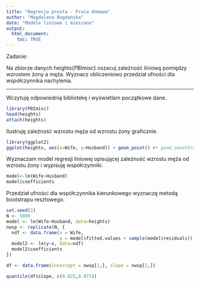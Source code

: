 ```yaml
---
title: "Regresja prosta - Praca domowa"
author: "Magdalena Bogdańska"
date: "Modele liniowe i mieszane"
output: 
  html_document:
    toc: TRUE
---
```



Zadanie:

Na zbiorze danych heights{PBImisc} oszacuj zależność liniową pomiędzy wzrostem żony a męża.
Wyznacz obliczeniowo przedział ufności dla współczynnika nachylenia.

-------------------------------------------------------------------------------------------
Wczytuję odpowiednią bibliotekę i wyświetlam początkowe dane.
```r
library(PBImisc)
head(heights)
attach(heights)
```
Ilustruję zależność wzrostu męża od wzrostu żony graficznie.
```r
library(ggplot2)
ggplot(heights, aes(x=Wife, y=Husband)) + geom_point() #+ geom_smooth(method="lm", formula=y~x)
```

Wyznaczam model regresji liniowej opisującej zależność wzrostu męża od wzrostu żony i wypisuję współczynniki.
```r
model<-lm(Wife~Husband)
model$coefficients
```
Przedział ufności dla współczynnika kierunkowego wyznaczę metodą bootstrapu resztowego.
```r
set.seed(2)
N <- 5000
model <- lm(Wife~Husband, data=heights)
nwsp <- replicate(N, {
  ndf <- data.frame(x = Wife,
                    y = model$fitted.values + sample(model$residuals))
  model2 <- lm(y~x, data=ndf)
  model2$coefficients
})

df <- data.frame(intercept = nwsp[1,], slope = nwsp[2,])

quantile(df$slope, c(0.025,0.975))
``` 
